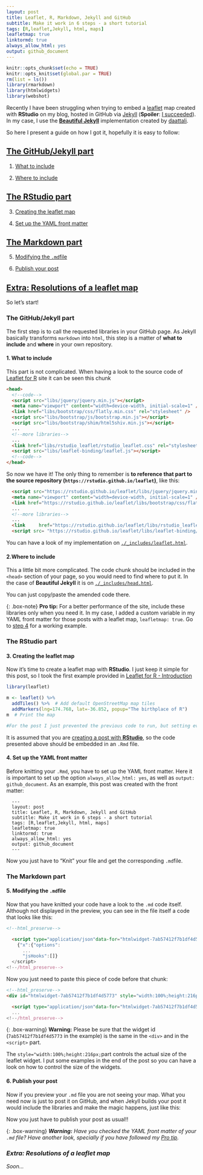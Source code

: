 ```yaml
---
layout: post
title: Leaflet, R, Markdown, Jekyll and GitHub
subtitle: Make it work in 6 steps - a short tutorial
tags: [R,leaflet,Jekyll, html, maps]
leafletmap: true
linktormd: true
always_allow_html: yes
output: github_document
---
```


```r

knitr::opts_chunk$set(echo = TRUE)
knitr::opts_knit$set(global.par = TRUE)
rm(list = ls())
library(rmarkdown)
library(htmlwidgets)
library(webshot)
```

Recently I have been struggling when trying to embed a [leaflet](https://rstudio.github.io/leaflet) map created with **RStudio** on my blog, hosted in GitHub via [Jekyll](https://jekyllrb.com) (**Spoiler**: [I succeeded](https://dieghernan.github.io/2019-133-Where-in-the-world)). In my case, I use the [**Beautiful Jekyll**](https://deanattali.com/beautiful-jekyll/getstarted/) implementation created by [daattali](https://github.com/daattali).

So here I present a guide on how I got it, hopefully it is easy to follow:

## [The GitHub/Jekyll part](#gitjek)

1. [What to include](#step1)

2. [Where to include](#step2)

## [The RStudio part](#rstudio)

3. [Creating the leaflet map](#step3)

4. [Set up the YAML front matter](#step4)

## [The Markdown part](#md)

5. [Modifying the `.md`file](#step5)

6. [Publish your post](#step6)

## [Extra: Resolutions of a leaflet map](#extra)

So let's start!
 
### The GitHub/Jekyll part  <a name="gitjek"></a>
 
The first step is to call the requested libraries in your GitHub page. As Jekyll basically transforms `markdown` into `html`, this step is a matter of **what to include** and **where** in your own repository.
 
 
#### 1. What to include <a name="step1"></a>

This part is not complicated. When having a look to the source code of [Leaflet for R](https://rstudio.github.io/leaflet/) site it can be seen this chunk
 
```html
<head>
  <!--code-->
  <script src="libs/jquery/jquery.min.js"></script>
  <meta name="viewport" content="width=device-width, initial-scale=1" />
  <link href="libs/bootstrap/css/flatly.min.css" rel="stylesheet" />
  <script src="libs/bootstrap/js/bootstrap.min.js"></script>
  <script src="libs/bootstrap/shim/html5shiv.min.js"></script>
  ...
  <!--more libraries-->
  ...
  <link href="libs/rstudio_leaflet/rstudio_leaflet.css" rel="stylesheet" />
  <script src="libs/leaflet-binding/leaflet.js"></script>
  <!--code-->
</head>
```

So now we have it! The only thing to remember is **to reference that part to the source repository (`https://rstudio.github.io/leaflet`)**, like this:

```html
  <script src="https://rstudio.github.io/leaflet/libs/jquery/jquery.min.js"></script>
  <meta name="viewport" content="width=device-width, initial-scale=1" />
  <link href="https://rstudio.github.io/leaflet/libs/bootstrap/css/flatly.min.css" rel="stylesheet" />
  ...
  <!--more libraries-->
  ...
  <link 	href="https://rstudio.github.io/leaflet/libs/rstudio_leaflet/rstudio_leaflet.css" rel="stylesheet" />
  <script src= "https://rstudio.github.io/leaflet/libs/leaflet-binding/leaflet.js"></script>
```

You can have a look of my implementation on [`./_includes/leaflet.html`](https://github.com/dieghernan/dieghernan.github.io/blob/master/_includes/leaflet.html).

#### 2.Where to include <a name="step2"></a>

This a little bit more complicated. The code chunk should be included in the `<head>` section of your page, so you would need to find where to put it. In the case of **Beautiful Jekyll** it is on [`./_includes/head.html`](https://github.com/dieghernan/dieghernan.github.io/blob/master/_includes/head.html).

You can just copy/paste the amended code there.

{: .box-note}
**<i class="fa fa-star"></i> Pro tip:** For a better performance of the site, include these libraries only when you need it. In my case, I added a custom variable in my YAML front matter for those posts with a leaflet map, `leafletmap: true`. Go to [step 4](#step4) for a working example.

### The RStudio part <a name="rstudio"></a>


#### 3. Creating the leaflet map <a name="step3"></a>

Now it's time to create a leaflet map with **RStudio**. I just keep it simple for this post, so I took the first example provided in [Leaflet for R - Introduction](https://rstudio.github.io/leaflet/)

```r
library(leaflet)

m <- leaflet() %>%
  addTiles() %>%  # Add default OpenStreetMap map tiles
  addMarkers(lng=174.768, lat=-36.852, popup="The birthplace of R")
m  # Print the map
```

```r
#For the post I just prevented the previous code to run, but setting eval=TRUE would produce the desired results.

```

It is assumed that you are [creating a post with **RStudio**](https://rmarkdown.rstudio.com/authoring_quick_tour.html#rendering_output), so the code presented above should be embedded in an `.Rmd` file.

#### 4. Set up the YAML front matter <a name="step4"></a>

Before knitting your `.Rmd`, you have to set up the YAML front matter. Here it is important to set up the option `always_allow_html: yes`, as well as `output: github_document`. As an example, this post was created with the front matter:

```
  ---
  layout: post
  title: Leaflet, R, Markdown, Jekyll and GitHub
  subtitle: Make it work in 6 steps - a short tutorial
  tags: [R,leaflet,Jekyll, html, maps]
  leafletmap: true
  linktormd: true
  always_allow_html: yes
  output: github_document
  ---

```
Now you just have to "Knit" your file and get the corresponding `.md`file.

### The Markdown part <a name="#md"></a>

#### 5. Modifying the `.md`file  <a name="step5"></a>

Now that you have knitted your code have a look to the `.md` code itself. Although not displayed in the preview, you can see in the file itself a code that looks like this:

```html
<!--html_preserve-->

  <script type="application/json"data-for="htmlwidget-7ab57412f7b1df4d5773">
    {"x":{"options":
      ...
      "jsHooks":[]}
  </script>
<!--/html_preserve-->
```

Now you just need to paste this piece of code before that chunk:
```html
<!--html_preserve-->
<div id="htmlwidget-7ab57412f7b1df4d5773" style="width:100%;height:216px;" class="leaflet html-widget">

  <script type="application/json"data-for="htmlwidget-7ab57412f7b1df4d5773">
  ...
<!--/html_preserve-->
```

{: .box-warning}
**<i class="fa fa-exclamation-triangle"></i> Warning:** Please be sure that the widget id (`7ab57412f7b1df4d5773` in the example) is the same in the `<div>` and in the `<script>` part.

The `style="width:100%;height:216px;`part controls the actual size of the leaflet widget. I put some examples in the end of the post so you can have a look on how to control the size of the widgets.

#### 6. Publish your post <a name="step6"></a>

Now if you preview your `.md` file you are not seeing your map. What you need now is just to post it on GitHub, and when Jekyll builds your post it would include the libraries and make the magic happens, just like this:
<!--html_preserve-->
<div id="htmlwidget-7ab57412f7b1df4d5773" style="width:100%;height:216px;" class="leaflet html-widget">
<script type="application/json" data-for="htmlwidget-7ab57412f7b1df4d5773">{"x":{"options":{"crs":{"crsClass":"L.CRS.EPSG3857","code":null,"proj4def":null,"projectedBounds":null,"options":{}}},"calls":[{"method":"addTiles","args":["//{s}.tile.openstreetmap.org/{z}/{x}/{y}.png",null,null,{"minZoom":0,"maxZoom":18,"tileSize":256,"subdomains":"abc","errorTileUrl":"","tms":false,"noWrap":false,"zoomOffset":0,"zoomReverse":false,"opacity":1,"zIndex":1,"detectRetina":false,"attribution":"&copy; <a href=\"http://openstreetmap.org\">OpenStreetMap<\/a> contributors, <a href=\"http://creativecommons.org/licenses/by-sa/2.0/\">CC-BY-SA<\/a>"}]},{"method":"addMarkers","args":[-36.852,174.768,null,null,null,{"interactive":true,"draggable":false,"keyboard":true,"title":"","alt":"","zIndexOffset":0,"opacity":1,"riseOnHover":false,"riseOffset":250},"The birthplace of R",null,null,null,null,{"interactive":false,"permanent":false,"direction":"auto","opacity":1,"offset":[0,0],"textsize":"10px","textOnly":false,"className":"","sticky":true},null]}],"limits":{"lat":[-36.852,-36.852],"lng":[174.768,174.768]}},"evals":[],"jsHooks":[]}</script>
<!--/html_preserve-->





Now you just have to publish your post as usual!!

{: .box-warning}
**<i class="fa .fa-exclamation-triangle"> Warning:** Have you checked the YAML front matter of your `.md` file? Have another look, specially if you have followed my [Pro tip](#step2).


### Extra: Resolutions of a leaflet map <a name="#extra"></a>

Soon...